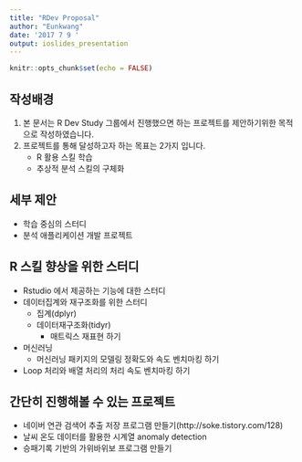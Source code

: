 ```yaml
---
title: "RDev Proposal"
author: "Eunkwang"
date: '2017 7 9 '
output: ioslides_presentation
---
```


```r
knitr::opts_chunk$set(echo = FALSE)
```

## 작성배경

1. 본 문서는 R Dev Study 그룹에서 진행했으면 하는 프로젝트를 제안하기위한 목적으로 작성하였습니다.
2. 프로젝트를 통해 달성하고자 하는 목표는 2가지 입니다.
    - R 활용 스킬 학습
    - 추상적 분석 스킬의 구체화

## 세부 제안

* 학습 중심의 스터디
* 분석 애플리케이션 개발 프로젝트

## R 스킬 향상을 위한 스터디

* Rstudio 에서 제공하는 기능에 대한 스터디
* 데이터집계와 재구조화를 위한 스터디
    - 집계(dplyr)
    - 데이터재구조화(tidyr)
        + 매트릭스 재표현 하기
* 머신러닝
    - 머신러닝 패키지의 모델링 정확도와 속도 벤치마킹 하기
* Loop 처리와 배열 처리의 처리 속도 벤치마킹 하기

## 간단히 진행해볼 수 있는 프로젝트

* 네이버 연관 검색어 추출 저장 프로그램 만들기(http://soke.tistory.com/128)
* 날씨 온도 데이터를 활용한 시계열 anomaly detection
* 승패기록 기반의 가위바위보 프로그램 만들기